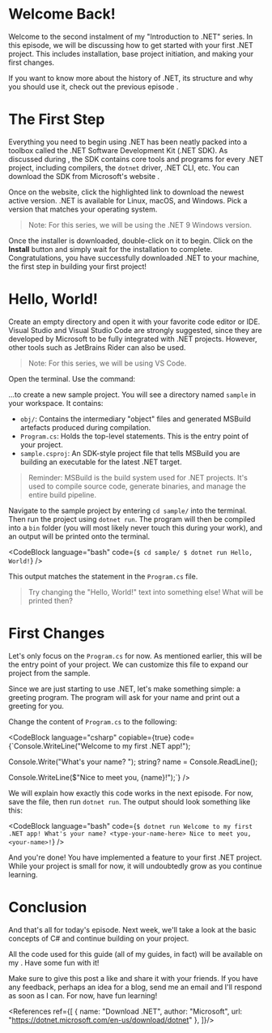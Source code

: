 
# Welcome Back!

Welcome to the second instalment of my "Introduction to .NET" series. In this episode, we will be discussing how to get started with your first .NET project.
This includes installation, base project initiation, and making your first changes.

If you want to know more about the history of .NET, its structure and why you should use it, check out the previous episode
<Redirect name='here' url='/blogs/dotnet-guide-1' />.

# The First Step

Everything you need to begin using .NET has been neatly packed into a toolbox called the .NET Software Development Kit (.NET SDK). As discussed during
<Redirect name='episode 1' url='/blogs/dotnet-guide-1' />, the SDK contains core tools and programs for every .NET project, including compilers,
the `dotnet` driver, .NET CLI, etc. You can download the SDK from Microsoft's website
<Redirect name='here' url='https://dotnet.microsoft.com/en-us/download/dotnet' />.

<SingleImage
    url='blogs/dotnet-guide-2'
    src='dotnet-download.jpg'
    width={1274}
    height={753}
    alt='.NET Download Website (Source: Microsoft)'
/>

Once on the website, click the highlighted link to download the newest active version. .NET is available for Linux, macOS, and Windows.
Pick a version that matches your operating system.

> Note: For this series, we will be using the .NET 9 Windows version.

Once the installer is downloaded, double-click on it to begin. Click on the **Install** button and simply wait for the installation to complete.
Congratulations, you have successfully downloaded .NET to your machine, the first step in building your first project!

<SingleImage
    url='blogs/dotnet-guide-2'
    src='dotnet-installer.jpg'
    width={1274}
    height={753}
    alt='Start window of the installer'
/>

# Hello, World!

Create an empty directory and open it with your favorite code editor or IDE. Visual Studio and Visual Studio Code are strongly suggested,
since they are developed by Microsoft to be fully integrated with .NET projects. However, other tools such as JetBrains Rider can also be used.

> Note: For this series, we will be using VS Code.

Open the terminal. Use the command:

<CodeBlock language="bash" copiable={true} code="dotnet new console -o sample" />

...to create a new sample project. You will see a directory named `sample` in your workspace. It contains:

- `obj/`: Contains the intermediary "object" files and generated MSBuild artefacts produced during compilation.
- `Program.cs`:	Holds the top-level statements. This is the entry point of your project.
- `sample.csproj`: An SDK-style project file that tells MSBuild you are building an executable for the latest .NET target.

> Reminder: MSBuild is the build system used for .NET projects. It's used to compile source code, generate binaries, and manage the entire build pipeline.

Navigate to the sample project by entering `cd sample/` into the terminal. Then run the project using `dotnet run`. The program will then be compiled into
a `bin` folder (you will most likely never touch this during your work), and an output will be printed onto the terminal.

<CodeBlock
    language="bash"
    code={`$ cd sample/
$ dotnet run
Hello, World!`} />

This output matches the statement in the `Program.cs` file.

> Try changing the "Hello, World!" text into something else! What will be printed then?

<SingleImage
    url='blogs/dotnet-guide-2'
    src='sample-structure.png'
    width={508}
    height={357}
    alt='What your project structure should look like'
/>

# First Changes

Let's only focus on the `Program.cs` for now. As mentioned earlier, this will be the entry point of your project. We can customize this
file to expand our project from the sample.

Since we are just starting to use .NET, let's make something simple: a greeting program. The program will ask for your name and print out
a greeting for you.

Change the content of `Program.cs` to the following:

<CodeBlock
    language="csharp"
    copiable={true}
    code={`Console.WriteLine("Welcome to my first .NET app!");

Console.Write("What's your name? ");
string? name = Console.ReadLine();

Console.WriteLine($"Nice to meet you, {name}!");`} />

We will explain how exactly this code works in the next episode. For now, save the file, then run `dotnet run`. The output should look something like
this:

<CodeBlock
    language="bash"
    code={`$ dotnet run
Welcome to my first .NET app!
What's your name? <type-your-name-here>
Nice to meet you, <your-name>!`} />

And you're done! You have implemented a feature to your first .NET project. While your project is small for now, it will undoubtedly grow as
you continue learning.

# Conclusion

And that's all for today's episode. Next week, we'll take a look at the basic concepts of C# and continue building on your project.

All the code used for this guide (all of my guides, in fact) will be available on my
<Redirect name='GitHub' url='https://github.com/HarryNguyenUSYD/BlogsCode' />. Have some fun with it!

Make sure to give this post a like and share it with your friends. If you have any feedback, perhaps an idea for a blog, send me an email and I'll respond as
soon as I can. For now, have fun learning!

<References ref={[
    {
        name: "Download .NET",
        author: "Microsoft",
        url: "https://dotnet.microsoft.com/en-us/download/dotnet"
    },
]}/>